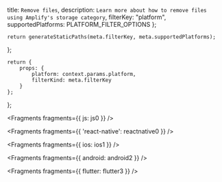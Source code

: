   title: `Remove files`,
  description: `Learn more about how to remove files using Amplify's storage category`,
  filterKey: "platform",
  supportedPlatforms: PLATFORM_FILTER_OPTIONS
};
      


    return generateStaticPaths(meta.filterKey, meta.supportedPlatforms);
};

    return {
        props: {
            platform: context.params.platform,
            filterKind: meta.filterKey
        }
    };
};


<Fragments fragments={{ js: js0 }} />


<Fragments fragments={{ 'react-native': reactnative0 }} />


<Fragments fragments={{ ios: ios1 }} />


<Fragments fragments={{ android: android2 }} />


<Fragments fragments={{ flutter: flutter3 }} />

